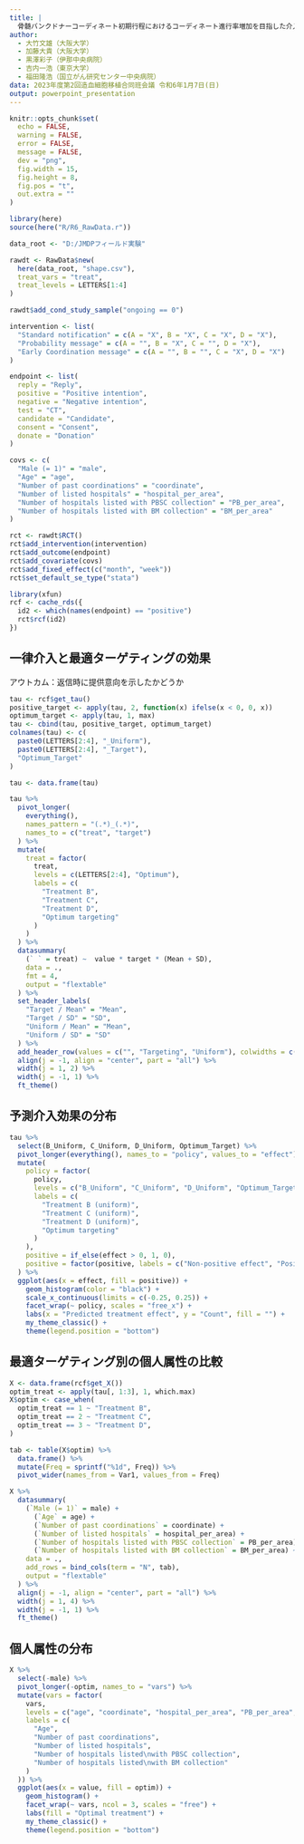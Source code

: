 ```yaml
---
title: |
  骨髄バンクドナーコーディネート初期行程におけるコーディネート進行率増加を目指した介入研究
author:
  - 大竹文雄（大阪大学）
  - 加藤大貴（大阪大学）
  - 黒澤彩子（伊那中央病院）
  - 吉内一浩（東京大学）
  - 福田隆浩（国立がん研究センター中央病院）
data: 2023年度第2回造血細胞移植合同班会議 令和6年1月7日(日)
output: powerpoint_presentation
---
```



```r
knitr::opts_chunk$set(
  echo = FALSE,
  warning = FALSE,
  error = FALSE,
  message = FALSE,
  dev = "png",
  fig.width = 15,
  fig.height = 8,
  fig.pos = "t",
  out.extra = ""
)
```

```r
library(here)
source(here("R/R6_RawData.r"))

data_root <- "D:/JMDPフィールド実験"
```

```r
rawdt <- RawData$new(
  here(data_root, "shape.csv"),
  treat_vars = "treat",
  treat_levels = LETTERS[1:4]
)

rawdt$add_cond_study_sample("ongoing == 0")
```

```r
intervention <- list(
  "Standard notification" = c(A = "X", B = "X", C = "X", D = "X"),
  "Probability message" = c(A = "", B = "X", C = "", D = "X"),
  "Early Coordination message" = c(A = "", B = "", C = "X", D = "X")
)

endpoint <- list(
  reply = "Reply",
  positive = "Positive intention",
  negative = "Negative intention",
  test = "CT",
  candidate = "Candidate",
  consent = "Consent",
  donate = "Donation"
)

covs <- c(
  "Male (= 1)" = "male",
  "Age" = "age",
  "Number of past coordinations" = "coordinate",
  "Number of listed hospitals" = "hospital_per_area",
  "Number of hospitals listed with PBSC collection" = "PB_per_area",
  "Number of hospitals listed with BM collection" = "BM_per_area"
)

rct <- rawdt$RCT()
rct$add_intervention(intervention)
rct$add_outcome(endpoint)
rct$add_covariate(covs)
rct$add_fixed_effect(c("month", "week"))
rct$set_default_se_type("stata")
```

```r
library(xfun)
rcf <- cache_rds({
  id2 <- which(names(endpoint) == "positive")
  rct$rcf(id2)
})
```

## 一律介入と最適ターゲティングの効果

アウトカム：返信時に提供意向を示したかどうか

```r
tau <- rcf$get_tau()
positive_target <- apply(tau, 2, function(x) ifelse(x < 0, 0, x))
optimum_target <- apply(tau, 1, max)
tau <- cbind(tau, positive_target, optimum_target)
colnames(tau) <- c(
  paste0(LETTERS[2:4], "_Uniform"),
  paste0(LETTERS[2:4], "_Target"),
  "Optimum_Target"
)

tau <- data.frame(tau)

tau %>%
  pivot_longer(
    everything(),
    names_pattern = "(.*)_(.*)",
    names_to = c("treat", "target")
  ) %>%
  mutate(
    treat = factor(
      treat,
      levels = c(LETTERS[2:4], "Optimum"),
      labels = c(
        "Treatment B",
        "Treatment C",
        "Treatment D",
        "Optimum targeting"
      )
    )
  ) %>%
  datasummary(
    (` ` = treat) ~  value * target * (Mean + SD),
    data = .,
    fmt = 4,
    output = "flextable"
  ) %>%
  set_header_labels(
    "Target / Mean" = "Mean",
    "Target / SD" = "SD",
    "Uniform / Mean" = "Mean",
    "Uniform / SD" = "SD"
  ) %>%
  add_header_row(values = c("", "Targeting", "Uniform"), colwidths = c(1, 2, 2)) %>%
  align(j = -1, align = "center", part = "all") %>%
  width(j = 1, 2) %>%
  width(j = -1, 1) %>%
  ft_theme()
```

## 予測介入効果の分布

```r
tau %>%
  select(B_Uniform, C_Uniform, D_Uniform, Optimum_Target) %>%
  pivot_longer(everything(), names_to = "policy", values_to = "effect") %>%
  mutate(
    policy = factor(
      policy,
      levels = c("B_Uniform", "C_Uniform", "D_Uniform", "Optimum_Target"),
      labels = c(
        "Treatment B (uniform)",
        "Treatment C (uniform)",
        "Treatment D (uniform)",
        "Optimum targeting"
      )
    ),
    positive = if_else(effect > 0, 1, 0),
    positive = factor(positive, labels = c("Non-positive effect", "Positive effect"))
  ) %>%
  ggplot(aes(x = effect, fill = positive)) +
    geom_histogram(color = "black") +
    scale_x_continuous(limits = c(-0.25, 0.25)) +
    facet_wrap(~ policy, scales = "free_x") +
    labs(x = "Predicted treatment effect", y = "Count", fill = "") +
    my_theme_classic() +
    theme(legend.position = "bottom")
```

## 最適ターゲティング別の個人属性の比較

```r
X <- data.frame(rcf$get_X())
optim_treat <- apply(tau[, 1:3], 1, which.max)
X$optim <- case_when(
  optim_treat == 1 ~ "Treatment B",
  optim_treat == 2 ~ "Treatment C",
  optim_treat == 3 ~ "Treatment D",
)

tab <- table(X$optim) %>%
  data.frame() %>%
  mutate(Freq = sprintf("%1d", Freq)) %>%
  pivot_wider(names_from = Var1, values_from = Freq)

X %>%
  datasummary(
    (`Male (= 1)` = male) +
      (`Age` = age) +
      (`Number of past coordinations` = coordinate) +
      (`Number of listed hospitals` = hospital_per_area) +
      (`Number of hospitals listed with PBSC collection` = PB_per_area) +
      (`Number of hospitals listed with BM collection` = BM_per_area) ~ optim * Mean,
    data = .,
    add_rows = bind_cols(term = "N", tab),
    output = "flextable"
  ) %>%
  align(j = -1, align = "center", part = "all") %>%
  width(j = 1, 4) %>%
  width(j = -1, 1) %>%
  ft_theme()
```

## 個人属性の分布

```r
X %>%
  select(-male) %>%
  pivot_longer(-optim, names_to = "vars") %>%
  mutate(vars = factor(
    vars,
    levels = c("age", "coordinate", "hospital_per_area", "PB_per_area", "BM_per_area"),
    labels = c(
      "Age",
      "Number of past coordinations",
      "Number of listed hospitals",
      "Number of hospitals listed\nwith PBSC collection",
      "Number of hospitals listed\nwith BM collection"
    )
  )) %>%
  ggplot(aes(x = value, fill = optim)) +
    geom_histogram() +
    facet_wrap(~ vars, ncol = 3, scales = "free") +
    labs(fill = "Optimal treatment") +
    my_theme_classic() +
    theme(legend.position = "bottom")
```